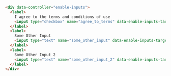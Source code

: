 ```html
<div data-controller="enable-inputs">
  <label>
    I agree to the terms and conditions of use
    <input type="checkbox" name="agree_to_terms" data-enable-inputs-target="enabler" data-action="change->enable-inputs#toggle"/>
  </label>
  <label>
    Some Other Input
    <input type="text" name="some_other_input" data-enable-inputs-target="enable"/>
  </label>
  <label>
    Some Other Input 2
    <input type="text" name="some_other_input_2" data-enable-inputs-target="enable">
  </label>
</div>
```